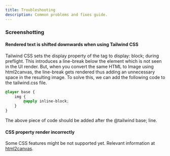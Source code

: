 ```yaml
---
title: Troubleshooting
description: Common problems and fixes guide.
---
```


### Screenshotting

#### Rendered text is shifted downwards when using Tailwind CSS

Tailwind CSS sets the display property of the <Tag name="img"/> tag to display: block; during preflight. 
This introduces a line-break below the element which is not seen in the UI render. 
But, when you convert the same HTML to Image using html2canvas, the line-break gets rendered thus adding an unnecessary space in the resulting image. 
To solve this, we can add the following code to the tailwind.css file.

```css
@layer base {
    img {
        @apply inline-block;
    }
}
```

The above piece of code should be added after the @tailwind base; line.

#### CSS property render incorrectly

Some CSS features might be not supported yet. Relevant information at [html2canvas](https://html2canvas.hertzen.com/features#unsupported-css-properties).
